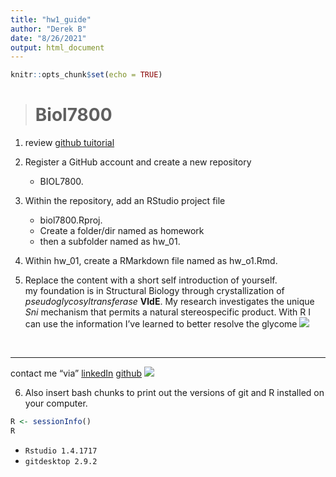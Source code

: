 ```yaml
---
title: "hw1_guide"
author: "Derek B"
date: "8/26/2021"
output: html_document
---
```


```r
knitr::opts_chunk$set(echo = TRUE)
```

> # Biol7800

1. review [github tuitorial](https://www.youtube.com/watch?v=noZnOSpcjYY)

2. Register a GitHub account and create a new repository 
   + BIOL7800.

3. Within the repository, add an RStudio project file
   +  biol7800.Rproj.
   +   Create a folder/dir named as homework
   +  then a subfolder named as hw_01.
4. Within hw_01, create a RMarkdown file named as hw_o1.Rmd.
 
 5. Replace the content with a short self introduction of yourself.
 <br>
 my foundation is in Structural Biology through crystallization of _pseudoglycosyltransferase_ __VldE__. My research investigates the unique _Sni_ mechanism that permits a natural stereospecific product. With R I can use the information I've learned to better resolve the glycome
![](https://external-content.duckduckgo.com/iu/?u=https%3A%2F%2Fi.stack.imgur.com%2FZ70v9.png&f=1&nofb=1)

<br>

***
contact me "via" [linkedIn](www.linkedin.com/in/derek-bratcher)
[github](https://github.com/Deebee33) ![](https://external-content.duckduckgo.com/iu/?u=https%3A%2F%2Ftse1.mm.bing.net%2Fth%3Fid%3DOIP.46goeWrG5eWVufJGs5vjVwHaEK%26pid%3DApi&f=1)
 
6. Also insert bash chunks to print out the versions of git and R installed on your computer.
```r
R <- sessionInfo()
R 

```

   + `Rstudio 1.4.1717`
   + `gitdesktop 2.9.2`